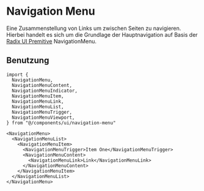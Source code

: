 
<Meta of={NavigationStories} />

# Navigation Menu

Eine Zusammenstellung von Links um zwischen Seiten zu navigieren. 
Hierbei handelt es sich um die Grundlage der Hauptnavigation auf Basis der [Radix UI Premitive](https://www.radix-ui.com/primitives/docs/components/navigation-menu) NavigationMenu.

<ShadcnDocs path="components/navigation-menu" />
<ViewSource path="components/menu/navigation-menu.tsx" />

<Canvas of={NavigationStories.Default} />
<Controls of={NavigationStories.Default} />

## Benutzung

```tsx
import {
  NavigationMenu,
  NavigationMenuContent,
  NavigationMenuIndicator,
  NavigationMenuItem,
  NavigationMenuLink,
  NavigationMenuList,
  NavigationMenuTrigger,
  NavigationMenuViewport,
} from "@/components/ui/navigation-menu"

<NavigationMenu>
  <NavigationMenuList>
    <NavigationMenuItem>
      <NavigationMenuTrigger>Item One</NavigationMenuTrigger>
      <NavigationMenuContent>
        <NavigationMenuLink>Link</NavigationMenuLink>
      </NavigationMenuContent>
    </NavigationMenuItem>
  </NavigationMenuList>
</NavigationMenu>
```